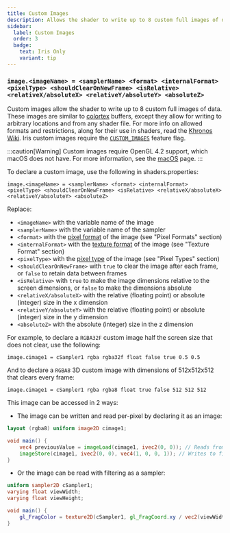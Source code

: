 ```yaml
---
title: Custom Images
description: Allows the shader to write up to 8 custom full images of data. 
sidebar:
  label: Custom Images
  order: 3
  badge:
    text: Iris Only
    variant: tip
---
```



### `image.<imageName> = <samplerName> <format> <internalFormat> <pixelType> <shouldClearOnNewFrame> <isRelative> <relativeX/absoluteX> <relativeY/absoluteY> <absoluteZ>`

Custom images allow the shader to write up to 8 custom full images of data. These images are similar to [colortex](/current/reference/buffers/colortex) buffers, except they allow for writing to arbitrary locations and from any shader file. For more info on allowed formats and restrictions, along for their use in shaders, read the [Khronos Wiki](https://www.khronos.org/opengl/wiki/Image_Load_Store). Iris custom images require the [`CUSTOM_IMAGES`](/current/reference/shadersproperties/flags) feature flag.

:::caution[Warning]
Custom images require OpenGL 4.2 support, which macOS does not have. For more information, see the [macOS](/current/reference/miscellaneous/macos) page.
:::

To declare a custom image, use the following in shaders.properties:

`image.<imageName> = <samplerName> <format> <internalFormat> <pixelType> <shouldClearOnNewFrame> <isRelative> <relativeX/absoluteX> <relativeY/absoluteY> <absoluteZ>`

Replace:
- `<imageName>` with the variable name of the image
- `<samplerName>` with the variable name of the sampler
- `<format>` with the [pixel format](/current/reference/buffers/image_format) of the image (see "Pixel Formats" section)
- `<internalFormat>` with the [texture format](/current/reference/buffers/image_format) of the image (see "Texture Format" section)
- `<pixelType>` with the [pixel type](/current/reference/buffers/image_format) of the image (see "Pixel Types" section)
- `<shouldClearOnNewFrame>` with `true` to clear the image after each frame, or `false` to retain data between frames
- `<isRelative>` with `true` to make the image dimensions relative to the screen dimensions, or `false` to make the dimensions absolute
- `<relativeX/absoluteX>` with the relative (floating point) or absolute (integer) size in the x dimension
- `<relativeY/absoluteY>` with the relative (floating point) or absolute (integer) size in the y dimension
- `<absoluteZ>` with the absolute (integer) size in the z dimension

For example, to declare a `RGBA32F` custom image half the screen size that does not clear, use the following:

`image.cimage1 = cSampler1 rgba rgba32f float false true 0.5 0.5`

And to declare a `RGBA8` 3D custom image with dimensions of 512x512x512 that clears every frame:

`image.cimage1 = cSampler1 rgba rgba8 float true false 512 512 512`

This image can be accessed in 2 ways:

- The image can be written and read per-pixel by declaring it as an image:

```glsl
layout (rgba8) uniform image2D cimage1;

void main() {
    vec4 previousValue = imageLoad(cimage1, ivec2(0, 0)); // Reads from first pixel in the image
    imageStore(cimage1, ivec2(0, 0), vec4(1, 0, 0, 1)); // Writes to first pixel in the image
}
```

- Or the image can be read with filtering as a sampler:

```glsl
uniform sampler2D cSampler1;
varying float viewWidth;
varying float viewHeight;

void main() {
    gl_FragColor = texture2D(cSampler1, gl_FragCoord.xy / vec2(viewWidth, viewHeight)); // Samples the current pixel of the image with smooth linear filtering.
}
```